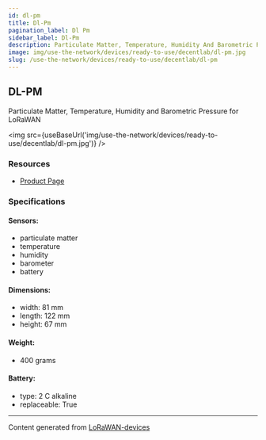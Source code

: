 ```yaml
---
id: dl-pm
title: Dl-Pm
pagination_label: Dl Pm
sidebar_label: Dl-Pm
description: Particulate Matter, Temperature, Humidity And Barometric Pressure For LoRaWAN
image: img/use-the-network/devices/ready-to-use/decentlab/dl-pm.jpg
slug: /use-the-network/devices/ready-to-use/decentlab/dl-pm
---
```



## DL-PM

Particulate Matter, Temperature, Humidity and Barometric Pressure for LoRaWAN

<img src={useBaseUrl('img/use-the-network/devices/ready-to-use/decentlab/dl-pm.jpg')} />

### Resources

- [Product Page](https://www.decentlab.com/products/particulate-matter-temperature-humidity-and-barometric-pressure-sensor-for-lorawan)

### Specifications

#### Sensors:

- particulate matter
- temperature
- humidity
- barometer
- battery

#### Dimensions:

- width: 81 mm
- length: 122 mm
- height: 67 mm

#### Weight:

- 400 grams

#### Battery:

- type: 2 C alkaline
- replaceable: True

---

Content generated from [LoRaWAN-devices](https://github.com/TheThingsNetwork/lorawan-devices)
